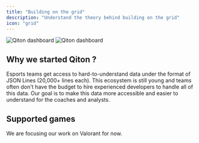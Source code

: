 ```yaml
---
title: "Building on the grid"
description: "Understand the theory behind building on the grid"
icon: "grid"
---
```


<Frame>
    <img
        className="block dark:hidden"
        src="/images/series.png"
        alt="Qiton dashboard"
    />
    <img
        className="hidden dark:block"
        src="/images/series.png"
        alt="Qiton dashboard"
    />
</Frame>

## Why we started Qiton ?

Esports teams get access to hard-to-understand data under the format of JSON Lines (20,000+ lines each).
This ecosystem is still young and teams often don't have the budget to hire experienced developers to handle all of this data.
Our goal is to make this data more accessible and easier to understand for the coaches and analysts.

## Supported games

We are focusing our work on Valorant for now.
